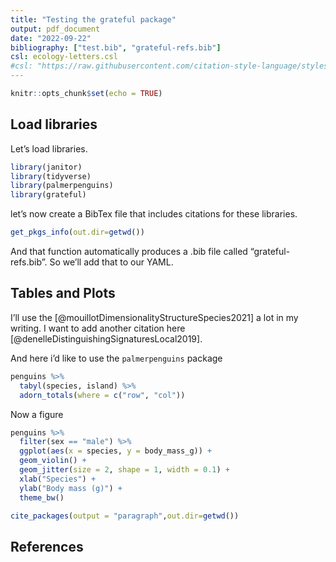```yaml
---
title: "Testing the grateful package"
output: pdf_document
date: "2022-09-22"
bibliography: ["test.bib", "grateful-refs.bib"]
csl: ecology-letters.csl
#csl: "https://raw.githubusercontent.com/citation-style-language/styles/master/ecology-letters.csl"
---
```


```r
knitr::opts_chunk$set(echo = TRUE)
```

## Load libraries

Let's load libraries.

```r
library(janitor)
library(tidyverse)
library(palmerpenguins)
library(grateful)
```

let's now create a BibTex file that includes citations for these libraries.

```r
get_pkgs_info(out.dir=getwd())
```

And that function automatically produces a .bib file called "grateful-refs.bib". So we'll add that to our YAML.

## Tables and Plots

I'll use the [@mouillotDimensionalityStructureSpecies2021] a lot in my writing. I want to add another citation here [@denelleDistinguishingSignaturesLocal2019].

And here i'd like to use the `palmerpenguins` package

```r

penguins %>%
  tabyl(species, island) %>%
  adorn_totals(where = c("row", "col"))

```

Now a figure

```r
penguins %>% 
  filter(sex == "male") %>%
  ggplot(aes(x = species, y = body_mass_g)) +
  geom_violin() +
  geom_jitter(size = 2, shape = 1, width = 0.1) +
  xlab("Species") +
  ylab("Body mass (g)") +
  theme_bw()
```

```r
cite_packages(output = "paragraph",out.dir=getwd())
```

\newpage

## References
